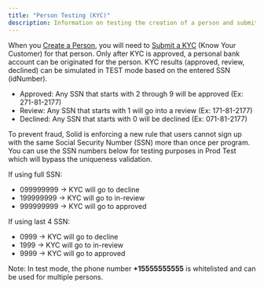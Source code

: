 ```yaml
---
title: "Person Testing (KYC)"
description: Information on testing the creation of a person and submitting them for KYC
---
```


When you [Create a Person](https://www.solidfi.com/docs/create-a-person), you will need to [Submit a KYC](https://www.solidfi.com/docs/submit-a-kyc) (Know Your Customer) for that person. Only after KYC is approved, a personal bank account can be originated for the person. KYC results (approved, review, declined) can be simulated in TEST mode based on the entered SSN (idNumber).

- Approved: Any SSN that starts with 2 through 9 will be approved (Ex: 271-81-2177)  
- Review: Any SSN that starts with 1 will go into a review (Ex: 171-81-2177)  
- Declined: Any SSN that starts with 0 will be declined (Ex: 071-81-2177)

To prevent fraud, Solid is enforcing a new rule that users cannot sign up with the same Social Security Number (SSN) more than once per program. You can use the SSN numbers below for testing purposes in Prod Test which will bypass the uniqueness validation.

If using full SSN:

- 099999999 -> KYC will go to decline  
- 199999999 -> KYC will go to in-review  
- 999999999 -> KYC will go to approved

If using last 4 SSN:

- 0999 -> KYC will go to decline  
- 1999 -> KYC will go to in-review  
- 9999 -> KYC will go to approved  

Note: In test mode, the phone number **+15555555555** is whitelisted and can be used for multiple persons.